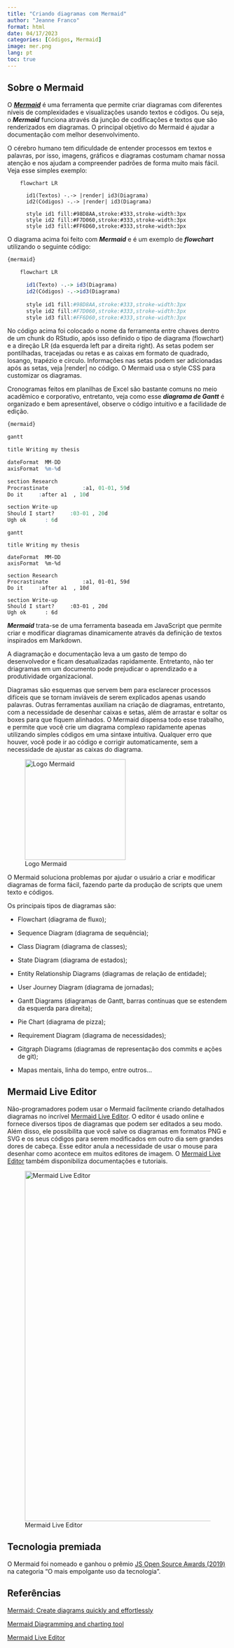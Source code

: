 ---
title: "Criando diagramas com Mermaid"
author: "Jeanne Franco"
format: html
date: 04/17/2023
categories: [Códigos, Mermaid]
image: mer.png 
lang: pt
toc: true
---

## Sobre o Mermaid

O [***Mermaid***](https://mermaid.js.org/) é uma ferramenta que permite criar diagramas com diferentes níveis de complexidades e visualizações usando textos e códigos. Ou seja, o ***Mermaid*** funciona através da junção de codificações e textos que são renderizados em diagramas. O principal objetivo do Mermaid é ajudar a documentação com melhor desenvolvimento.

O cérebro humano tem dificuldade de entender processos em textos e palavras, por isso, imagens, gráficos e diagramas costumam chamar nossa atenção e nos ajudam a compreender padrões de forma muito mais fácil. Veja esse simples exemplo:

```{mermaid}

    flowchart LR

      id1(Textos) -.-> |render| id3(Diagrama)
      id2(Códigos) -.-> |render| id3(Diagrama)
      
      style id1 fill:#98D8AA,stroke:#333,stroke-width:3px
      style id2 fill:#F7D060,stroke:#333,stroke-width:3px
      style id3 fill:#FF6D60,stroke:#333,stroke-width:3px
```

O diagrama acima foi feito com ***Mermaid*** e é um exemplo de ***flowchart*** utilizando o seguinte código:

::: callout-note
``` r
{mermaid}
    
    flowchart LR

      id1(Texto) -.-> id3(Diagrama)
      id2(Códigos) -.->id3(Diagrama)
      
      style id1 fill:#98D8AA,stroke:#333,stroke-width:3px
      style id2 fill:#F7D060,stroke:#333,stroke-width:3px
      style id3 fill:#FF6D60,stroke:#333,stroke-width:3px
```
:::

No código acima foi colocado o nome da ferramenta entre chaves dentro de um chunk do RStudio, após isso definido o tipo de diagrama (flowchart) e a direção LR (da esquerda left par a direita right). As setas podem ser pontilhadas, tracejadas ou retas e as caixas em formato de quadrado, losango, trapézio e circulo. Informações nas setas podem ser adicionadas após as setas, veja \|render\| no código. O Mermaid usa o style CSS para customizar os diagramas.

Cronogramas feitos em planilhas de Excel são bastante comuns no meio acadêmico e corporativo, entretanto, veja como esse ***diagrama de Gantt*** é organizado e bem apresentável, observe o código intuitivo e a facilidade de edição.

::: callout-note
``` r
{mermaid}

gantt

title Writing my thesis

dateFormat  MM-DD
axisFormat  %m-%d

section Research
Procrastinate           :a1, 01-01, 59d
Do it     :after a1  , 10d

section Write-up
Should I start?     :03-01 , 20d
Ugh ok      : 6d
```
:::

```{mermaid}

gantt

title Writing my thesis

dateFormat  MM-DD
axisFormat  %m-%d

section Research
Procrastinate           :a1, 01-01, 59d
Do it     :after a1  , 10d

section Write-up
Should I start?     :03-01 , 20d
Ugh ok      : 6d

```

***Mermaid*** trata-se de uma ferramenta baseada em JavaScript que permite criar e modificar diagramas dinamicamente através da definição de textos inspirados em Markdown.

A diagramação e documentação leva a um gasto de tempo do desenvolvedor e ficam desatualizadas rapidamente. Entretanto, não ter driagramas em um documento pode prejudicar o aprendizado e a produtividade organizacional.

Diagramas são esquemas que servem bem para esclarecer processos difíceis que se tornam inviáveis de serem explicados apenas usando palavras. Outras ferramentas auxiliam na criação de diagramas, entretanto, com a necessidade de desenhar caixas e setas, além de arrastar e soltar os boxes para que fiquem alinhados. O Mermaid dispensa todo esse trabalho, e permite que você crie um diagrama complexo rapidamente apenas utilizando simples códigos em uma sintaxe intuitiva. Qualquer erro que houver, você pode ir ao código e corrigir automaticamente, sem a necessidade de ajustar as caixas do diagrama.

![Logo Mermaid](https://www.mermaidchart.com/img/icon-logo.svg){fig-align="center" width="230"}

O Mermaid soluciona problemas por ajudar o usuário a criar e modificar diagramas de forma fácil, fazendo parte da produção de scripts que unem texto e códigos.

Os principais tipos de diagramas são:

-   Flowchart (diagrama de fluxo);

-   Sequence Diagram (diagrama de sequência);

-   Class Diagram (diagrama de classes);

-   State Diagram (diagrama de estados);

-   Entity Relationship Diagrams (diagramas de relação de entidade);

-   User Journey Diagram (diagrama de jornadas);

-   Gantt Diagrams (diagramas de Gantt, barras contínuas que se estendem da esquerda para direita);

-   Pie Chart (diagrama de pizza);

-   Requirement Diagram (diagrama de necessidades);

-   Gitgraph Diagrams (diagramas de representação dos commits e ações de git);

-   Mapas mentais, linha do tempo, entre outros...

## Mermaid Live Editor

Não-programadores podem usar o Mermaid facilmente criando detalhados diagramas no incrível [Mermaid Live Editor](https://mermaid.live/edit#pako:eNpVjstqw0AMRX9FaNVC_ANeFBq7zSbQQrPzZCFsOTMk80CWCcH2v3ccb1qtxD3nCk3Yxo6xxP4W760lUTjVJkCe96ay4gb1NJyhKN7mAyv4GPgxw_7lEGGwMSUXLq-bv18lqKbjqjGodeG6bKh69r8Cz1A3R0oa0_kvOd3jDB-N-7b5_H9ihXPrs-mp7KloSaAieSq4Q8_iyXX5_WlNDKplzwbLvHYkV4MmLNmjUePPI7RYqoy8wzF1pFw7ugj5LVx-AfLqVWg). O editor é usado online e fornece diversos tipos de diagramas que podem ser editados a seu modo. Além disso, ele possibilita que você salve os diagramas em formatos PNG e SVG e os seus códigos para serem modificados em outro dia sem grandes dores de cabeça. Esse editor anula a necessidade de usar o mouse para desenhar como acontece em muitos editores de imagem. O [Mermaid Live Editor](https://mermaid.live/edit#pako:eNpVjstqw0AMRX9FaNVC_ANeFBq7zSbQQrPzZCFsOTMk80CWCcH2v3ccb1qtxD3nCk3Yxo6xxP4W760lUTjVJkCe96ay4gb1NJyhKN7mAyv4GPgxw_7lEGGwMSUXLq-bv18lqKbjqjGodeG6bKh69r8Cz1A3R0oa0_kvOd3jDB-N-7b5_H9ihXPrs-mp7KloSaAieSq4Q8_iyXX5_WlNDKplzwbLvHYkV4MmLNmjUePPI7RYqoy8wzF1pFw7ugj5LVx-AfLqVWg) também disponibiliza documentações e tutoriais.

![Mermaid Live Editor](mermaid.png){fig-align="center" width="800"}

## Tecnologia premiada

O Mermaid foi nomeado e ganhou o prêmio [JS Open Source Awards (2019)](https://osawards.com/javascript/#nominees) na categoria "O mais empolgante uso da tecnologia".

## Referências

[Mermaid: Create diagrams quickly and effortlessly](https://towardsdatascience.com/mermaid-create-diagrams-quickly-and-effortlessly-d236e23d6d58)

[Mermaid Diagramming and charting tool](https://mermaid.js.org/)

[Mermaid Live Editor](https://mermaid.live/edit#pako:eNptkL0KAjEMgF8lZvXuBW5QBAcVnNykS2ijV2wbrS0i4rubu9PNTPn5vkDyQiuOscM73yony2tP50zRJNBYBW-5XSzmO-lTBxsOQWDIG-jlAZQZnlKXf-EJs5QGBHqmDJG_6DBrFW1HRxf7yW5gOxojrdrsP76FE3OAc2YqM2wwco7knV7xGgSDpefIBjtNHeWLQZPeylEtcngmi13JlRusV0fld_GveaV0FNHyROGuNTtfJO-nL43Pen8Afy9jnw)
